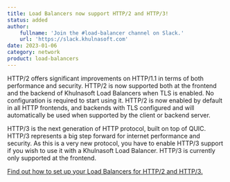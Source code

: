 ```yaml
---
title: Load Balancers now support HTTP/2 and HTTP/3!
status: added
author:
    fullname: 'Join the #load-balancer channel on Slack.'
    url: 'https://slack.khulnasoft.com'
date: 2023-01-06
category: network
product: load-balancers
---
```


HTTP/2 offers significant improvements on HTTP/1.1 in terms of both performance and security.
HTTP/2 is now supported both at the frontend and the backend of Khulnasoft Load Balancers when TLS is enabled. No configuration is required to start using it. HTTP/2 is now enabled by default in all HTTP frontends, and backends with TLS configured and will automatically be used when supported by the client or backend server.

HTTP/3 is the next generation of HTTP protocol, built on top of QUIC.
HTTP/3 represents a big step forward for internet performance and security. As this is a very new protocol, you have to enable HTTP/3 support if you wish to use it with a Khulnasoft Load Balancer. HTTP/3 is currently only supported at the frontend.

[Find out how to set up your Load Balancers for HTTP/2 and HTTP/3.](/network/load-balancer/reference-content/http2-http3/)

